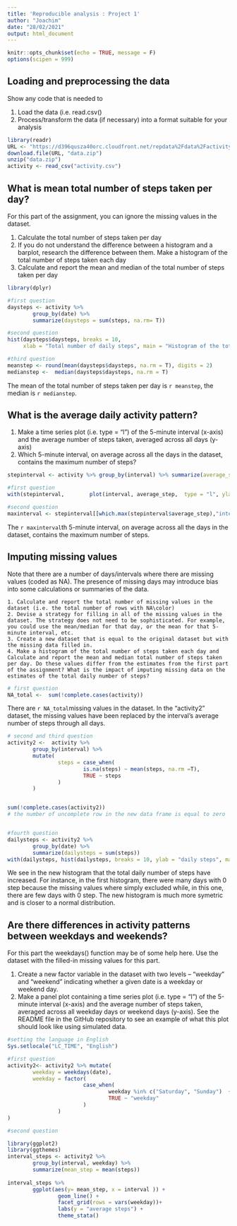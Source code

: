 ```yaml
---
title: 'Reproducible analysis : Project 1'
author: "Joachim"
date: "28/02/2021"
output: html_document
---
```


```r
knitr::opts_chunk$set(echo = TRUE, message = F)
options(scipen = 999)
```


## Loading and preprocessing the data

Show any code that is needed to

1. Load the data (i.e. read.csv()
2. Process/transform the data (if necessary) into a format suitable for your analysis

```r

library(readr)
URL <- "https://d396qusza40orc.cloudfront.net/repdata%2Fdata%2Factivity.zip"
download.file(URL, "data.zip")
unzip("data.zip")
activity <- read_csv("activity.csv")

```

## What is mean total number of steps taken per day?

For this part of the assignment, you can ignore the missing values in the dataset.

  1.  Calculate the total number of steps taken per day
  2.  If you do not understand the difference between a histogram and a barplot, research the difference between them. Make a histogram of the total number of steps taken each day
   3.  Calculate and report the mean and median of the total number of steps taken per day
```r

library(dplyr)

#first question
daysteps <- activity %>% 
        group_by(date) %>%
        summarize(daysteps = sum(steps, na.rm= T))

#second question
hist(daysteps$daysteps, breaks = 10, 
     xlab = "Total number of daily steps", main = "Histogram of the total steps per day")

#third question
meanstep <- round(mean(daysteps$daysteps, na.rm = T), digits = 2)
medianstep <-  median(daysteps$daysteps, na.rm = T)
```

The mean of the total number of steps taken per day is `r meanstep`, the median is `r medianstep`.



## What is the average daily activity pattern?

   1.  Make a time series plot (i.e. type = "l") of the 5-minute interval (x-axis) and the average number of steps taken, averaged across all days (y-axis)
   2. Which 5-minute interval, on average across all the days in the dataset, contains the maximum number of steps?
   
   
```r

stepinterval <- activity %>% group_by(interval) %>% summarize(average_step = mean(steps, na.rm = T)) 

#first question
with(stepinterval,        plot(interval, average_step,  type = "l", ylab = " Average number of steps", main  = "Average number of steps per interval"))

#second question
maxinterval <- stepinterval[[which.max(stepinterval$average_step),"interval"]]
```

The `r maxinterval`th  5-minute interval, on average across all the days in the dataset, contains the maximum number of steps.

## Imputing missing values

Note that there are a number of days/intervals where there are missing values (coded as NA). The presence of missing days may introduce bias into some calculations or summaries of the data.

    1. Calculate and report the total number of missing values in the dataset (i.e. the total number of rows with NA\color)
    2. Devise a strategy for filling in all of the missing values in the dataset. The strategy does not need to be sophisticated. For example, you could use the mean/median for that day, or the mean for that 5-minute interval, etc.
    3. Create a new dataset that is equal to the original dataset but with the missing data filled in.
    4. Make a histogram of the total number of steps taken each day and Calculate and report the mean and median total number of steps taken per day. Do these values differ from the estimates from the first part of the assignment? What is the impact of imputing missing data on the estimates of the total daily number of steps?   
   
```r
# first question
NA_total <-  sum(!complete.cases(activity))
```



  There are `r NA_total`missing values in the dataset.
  In the "activity2" dataset, the missing values have been replaced by the interval's average number of steps through all days.  



```r
# second and third question
activity2 <-  activity %>%  
        group_by(interval) %>% 
        mutate(
                steps = case_when(
                        is.na(steps) ~ mean(steps, na.rm =T),
                        TRUE ~ steps
                )
        )


sum(!complete.cases(activity2))
# the number of uncomplete row in the new data frame is equal to zero


#fourth question
dailysteps <- activity2 %>%  
        group_by(date) %>%
        summarize(dailysteps = sum(steps)) 
with(dailysteps, hist(dailysteps, breaks = 10, ylab = "daily steps", main = "Distribution of the total daily steps"))

```
   
 We see in the new histogram that the total daily number of steps have increased. For instance, in the first histogram, there were many days with 0 step because the missing values where simply excluded while, in this one, there are few days with 0 step. The new histogram is much more symetric and is closer to a normal distribution.
  
   
## Are there differences in activity patterns between weekdays and weekends?

For this part the weekdays() function may be of some help here. Use the dataset with the filled-in missing values for this part.

   1. Create a new factor variable in the dataset with two levels – “weekday” and “weekend” indicating whether a given date is a weekday or weekend day.
   2. Make a panel plot containing a time series plot (i.e. type = "l") of the 5-minute interval (x-axis) and the average number of steps taken, averaged across all weekday days or weekend days (y-axis). See the README file in the GitHub repository to see an example of what this plot should look like using simulated data.


```r
#setting the language in English
Sys.setlocale("LC_TIME", "English")

#first question
activity2<- activity2 %>% mutate(
        weekday = weekdays(date),
        weekday = factor(
                        case_when(
                                weekday %in% c("Saturday", "Sunday")  ~ "weekend",
                                TRUE ~ "weekday"
                        )
                )
)

#second question

library(ggplot2)
library(ggthemes)
interval_steps <- activity2 %>%  
        group_by(interval, weekday) %>% 
        summarize(mean_step = mean(steps))
        
interval_steps %>% 
        ggplot(aes(y= mean_step, x = interval )) +
                geom_line() +
                facet_grid(rows = vars(weekday))+
                labs(y = "average steps") +
                theme_stata()
```

